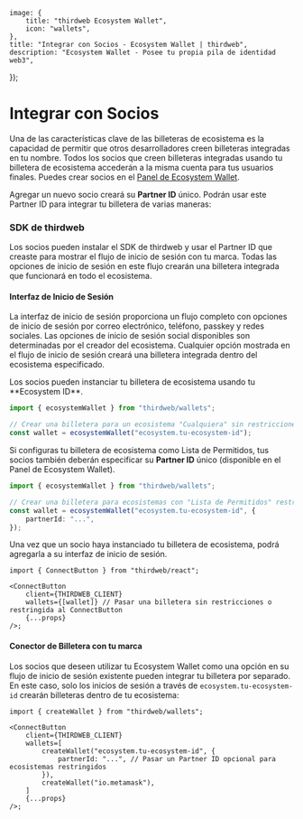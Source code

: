 
	image: {
		title: "thirdweb Ecosystem Wallet",
		icon: "wallets",
	},
	title: "Integrar con Socios - Ecosystem Wallet | thirdweb",
	description: "Ecosystem Wallet - Posee tu propia pila de identidad web3",
});

# Integrar con Socios

Una de las características clave de las billeteras de ecosistema es la capacidad de permitir que otros desarrolladores creen billeteras integradas en tu nombre. Todos los socios que creen billeteras integradas usando tu billetera de ecosistema accederán a la misma cuenta para tus usuarios finales. Puedes crear socios en el [Panel de Ecosystem Wallet](https://thirdweb.com/team/~/~/ecosystem).

Agregar un nuevo socio creará su **Partner ID** único. Podrán usar este Partner ID para integrar tu billetera de varias maneras:

### SDK de thirdweb

Los socios pueden instalar el SDK de thirdweb y usar el Partner ID que creaste para mostrar el flujo de inicio de sesión con tu marca. Todas las opciones de inicio de sesión en este flujo crearán una billetera integrada que funcionará en todo el ecosistema.

#### Interfaz de Inicio de Sesión

La interfaz de inicio de sesión proporciona un flujo completo con opciones de inicio de sesión por correo electrónico, teléfono, passkey y redes sociales. Las opciones de inicio de sesión social disponibles son determinadas por el creador del ecosistema. Cualquier opción mostrada en el flujo de inicio de sesión creará una billetera integrada dentro del ecosistema especificado.

<DocImage src={FullLoginSystem} />

<Steps>
<Step title='Crear una Billetera'>
Los socios pueden instanciar tu billetera de ecosistema usando tu **Ecosystem ID**.

```ts
import { ecosystemWallet } from "thirdweb/wallets";

// Crear una billetera para un ecosistema "Cualquiera" sin restricciones
const wallet = ecosystemWallet("ecosystem.tu-ecosystem-id");
```

Si configuras tu billetera de ecosistema como Lista de Permitidos, tus socios también deberán especificar su **Partner ID** único (disponible en el Panel de Ecosystem Wallet).

```ts
import { ecosystemWallet } from "thirdweb/wallets";

// Crear una billetera para ecosistemas con "Lista de Permitidos" restringidos a socios
const wallet = ecosystemWallet("ecosystem.tu-ecosystem-id", {
	partnerId: "...",
});
```

</Step>

<Step title='Agregar la Billetera del Ecosistema al Inicio de Sesión'>
Una vez que un socio haya instanciado tu billetera de ecosistema, podrá agregarla a su interfaz de inicio de sesión.

```tsx
import { ConnectButton } from "thirdweb/react";

<ConnectButton
	client={THIRDWEB_CLIENT}
	wallets={[wallet]} // Pasar una billetera sin restricciones o restringida al ConnectButton
	{...props}
/>;
```

</Step>

</Steps>

#### Conector de Billetera con tu marca

Los socios que deseen utilizar tu Ecosystem Wallet como una opción en su flujo de inicio de sesión existente pueden integrar tu billetera por separado. En este caso, solo los inicios de sesión a través de `ecosystem.tu-ecosystem-id` crearán billeteras dentro de tu ecosistema:

<DocImage src={SingleLoginOption} />

```tsx
import { createWallet } from "thirdweb/wallets";

<ConnectButton
	client={THIRDWEB_CLIENT}
	wallets=[
		createWallet("ecosystem.tu-ecosystem-id", {
			partnerId: "...", // Pasar un Partner ID opcional para ecosistemas restringidos
		}),
		createWallet("io.metamask"),
	]
	{...props}
/>;
```